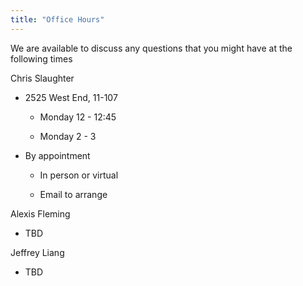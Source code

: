 ```yaml
---
title: "Office Hours"
---
```


We are available to discuss any questions that you might have at the following times

Chris Slaughter

-   2525 West End, 11-107

    -   Monday 12 - 12:45

    -   Monday 2 - 3

-   By appointment

    -   In person or virtual

    -   Email to arrange

Alexis Fleming

-   TBD

Jeffrey Liang

-   TBD